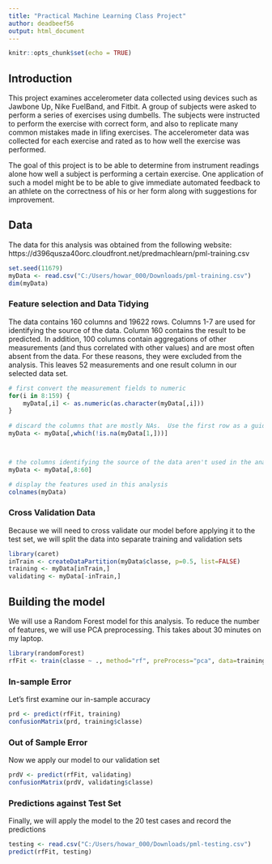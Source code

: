 ```yaml
---
title: "Practical Machine Learning Class Project"
author: deadbeef56
output: html_document
---
```


```r
knitr::opts_chunk$set(echo = TRUE)
```

## Introduction

This project examines accelerometer data collected using devices such as Jawbone Up, Nike FuelBand, and Fitbit.  A group of subjects were asked to perform a series of exercises using dumbells. The subjects were instructed to perform the exercise with correct form, and also to replicate many common mistakes made in lifing exercises. The accelerometer data was collected for each exercise and rated as to how well the exercise was performed.

The goal of this project is to be able to determine from instrument readings alone how well a subject is performing a certain exercise. One application of such a model might be to be able to give immediate automated feedback to an athlete on the correctness of his or her form along with suggestions for improvement.


## Data

The data for this analysis was obtained from the following website: https://d396qusza40orc.cloudfront.net/predmachlearn/pml-training.csv

```r
set.seed(11679)
myData <- read.csv("C:/Users/howar_000/Downloads/pml-training.csv")
dim(myData)
```


### Feature selection and Data Tidying
The data contains 160 columns and 19622 rows.  Columns 1-7 are used for identifying the source of the data.  Column 160 contains the result to be predicted. In addition, 100 columns contain aggregations of other measurements (and thus correlated with other values) and are most often absent from the data. For these reasons, they were excluded from the analysis.  This leaves 52 measurements and one result column in our selected data set.

```r
# first convert the measurement fields to numeric
for(i in 8:159) {
    myData[,i] <- as.numeric(as.character(myData[,i]))
}    
    
# discard the columns that are mostly NAs.  Use the first row as a guide    
myData <- myData[,which(!is.na(myData[1,]))]    



# the columns identifying the source of the data aren't used in the analysis
myData <- myData[,8:60]

# display the features used in this analysis
colnames(myData)
```

### Cross Validation Data
Because we will need to cross validate our model before applying it to the test set, we will split the data into separate training and validation sets

```r
library(caret)
inTrain <- createDataPartition(myData$classe, p=0.5, list=FALSE)
training <- myData[inTrain,]
validating <- myData[-inTrain,]
```

## Building the model

We will use a Random Forest model for this analysis. To reduce the number of features, we will use PCA preprocessing. This takes about 30 minutes on my laptop.

```r
library(randomForest)
rfFit <- train(classe ~ ., method="rf", preProcess="pca", data=training)
```
### In-sample Error

Let's first examine our in-sample accuracy

```r
prd <- predict(rfFit, training)
confusionMatrix(prd, training$classe)

```

### Out of Sample Error

Now we apply our model to our validation set
```r
prdV <- predict(rfFit, validating)
confusionMatrix(prdV, validating$classe)
```
### Predictions against Test Set

Finally, we will apply the model to the 20 test cases and record the predictions
```r
testing <- read.csv("C:/Users/howar_000/Downloads/pml-testing.csv")
predict(rfFit, testing)

```
